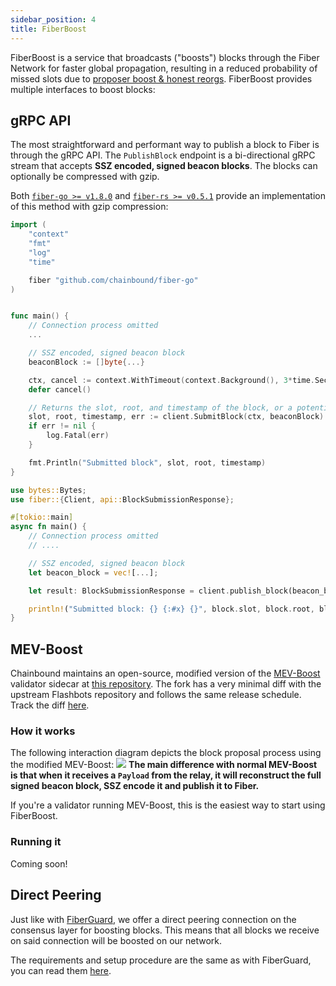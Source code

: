 ```yaml
---
sidebar_position: 4
title: FiberBoost
---
```



FiberBoost is a service that broadcasts ("boosts") blocks through the Fiber Network for faster global propagation, resulting in a reduced probability of missed slots due to [proposer boost & honest reorgs](https://www.paradigm.xyz/2023/04/mev-boost-ethereum-consensus#proposer-boost--honest-reorgs). FiberBoost provides multiple interfaces to boost blocks:

## gRPC API
The most straightforward and performant way to publish a block to Fiber is through the gRPC API. The `PublishBlock` endpoint is a bi-directional gRPC stream that accepts **SSZ encoded, signed beacon blocks**. The blocks can optionally be compressed with gzip.

Both [`fiber-go >= v1.8.0`](https://github.com/chainbound/fiber-go/releases/tag/v1.8.0) and [`fiber-rs >= v0.5.1`](https://github.com/chainbound/fiber-rs/releases/tag/v0.5.1) provide an implementation of this method with gzip compression:

<Tabs>
<TabItem value="go" label="Golang">

```go
import (
	"context"
	"fmt"
	"log"
	"time"

    fiber "github.com/chainbound/fiber-go"
)


func main() {
    // Connection process omitted
    ...

    // SSZ encoded, signed beacon block
    beaconBlock := []byte{...}

    ctx, cancel := context.WithTimeout(context.Background(), 3*time.Second)
	defer cancel()

	// Returns the slot, root, and timestamp of the block, or a potential error
    slot, root, timestamp, err := client.SubmitBlock(ctx, beaconBlock)
    if err != nil {
    	log.Fatal(err)
    }

    fmt.Println("Submitted block", slot, root, timestamp)
}
```

</TabItem>

<TabItem value="rs" label="Rust">

```rust
use bytes::Bytes;
use fiber::{Client, api::BlockSubmissionResponse};

#[tokio::main]
async fn main() {
    // Connection process omitted
    // ....

    // SSZ encoded, signed beacon block
    let beacon_block = vec![...];

    let result: BlockSubmissionResponse = client.publish_block(beacon_block).await.unwrap();

    println!("Submitted block: {} {:#x} {}", block.slot, block.root, block.timestamp);
}
```

</TabItem>
</Tabs>

## MEV-Boost
Chainbound maintains an open-source, modified version of the [MEV-Boost](https://boost.flashbots.net) validator sidecar at [this repository](https://github.com/chainbound/mev-boost). The fork has a very minimal diff with the upstream Flashbots repository and follows the same release schedule. Track the diff [here](https://github.com/chainbound/mev-boost/pull/1).

### How it works
The following interaction diagram depicts the block proposal process using the modified MEV-Boost:
![](/img/fiber-boost.png)
**The main difference with normal MEV-Boost is that when it receives a `Payload` from the relay, it will reconstruct the full signed beacon block, SSZ encode it and publish it to Fiber.**

If you're a validator running MEV-Boost, this is the easiest way to start using FiberBoost.

### Running it
Coming soon!

## Direct Peering
Just like with [FiberGuard](/docs/fiber-guard), we offer a direct peering connection on the consensus layer for boosting blocks. This means that all blocks we receive on said connection will be boosted on our network.

The requirements and setup procedure are the same as with FiberGuard, you can read them [here](/docs/fiber-guard#requirements).
